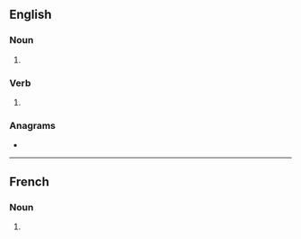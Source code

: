 ==English==

===Noun===
{{head|en|noun plural form}}

# {{plural of|marinade|lang=en}}

===Verb===
{{head|en|verb form}}

# {{en-third-person singular of|marinade}}

===Anagrams===
* {{anagrams|en|Madeirans|marsdenia}}

----

==French==

===Noun===
{{head|fr|noun plural form|g=?}}

# {{plural of|marinade|lang=fr}}